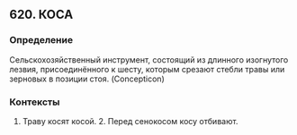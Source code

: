 ## 620. КОСА
### Определение
Сельскохозяйственный инструмент, состоящий из длинного изогнутого лезвия, присоединённого к шесту, которым срезают стебли травы или зерновых в позиции стоя. (Concepticon)

### Контексты
1. Траву косят косой. 2. Перед сенокосом косу отбивают.

